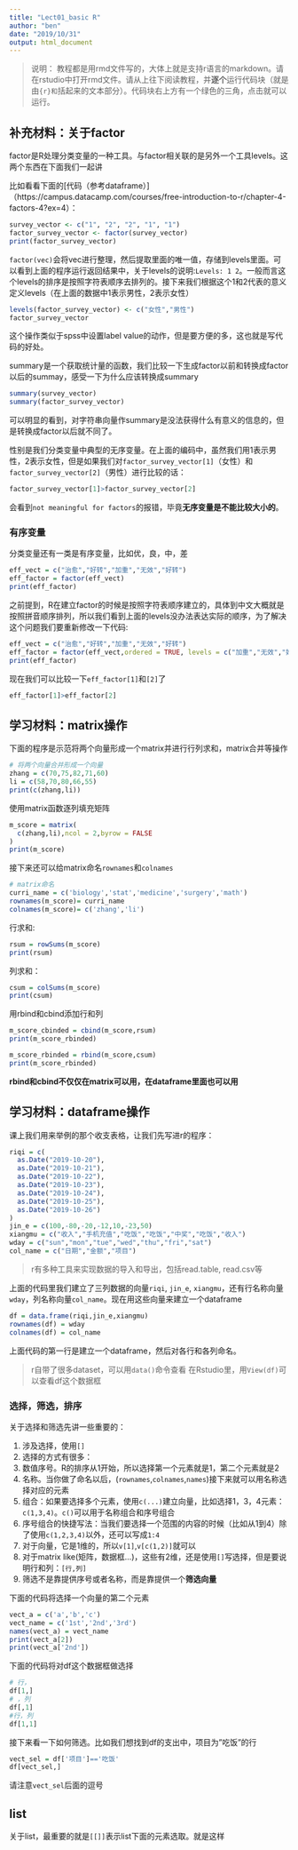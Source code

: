```yaml
---
title: "Lect01_basic R"
author: "ben"
date: "2019/10/31"
output: html_document
---
```


> 说明：
> 教程都是用rmd文件写的，大体上就是支持r语言的markdown。请在rstudio中打开rmd文件。请从上往下阅读教程，并**逐个**运行代码块（就是由```{r}和```括起来的文本部分）。代码块右上方有一个绿色的三角，点击就可以运行。

## 补充材料：关于factor

factor是R处理分类变量的一种工具。与factor相关联的是另外一个工具levels。这两个东西在下面我们一起讲

比如看看下面的[代码（参考dataframe）]（https://campus.datacamp.com/courses/free-introduction-to-r/chapter-4-factors-4?ex=4）：

```r
survey_vector <- c("1", "2", "2", "1", "1")
factor_survey_vector <- factor(survey_vector)
print(factor_survey_vector)
```

`factor(vec)`会将vec进行整理，然后提取里面的唯一值，存储到levels里面。可以看到上面的程序运行返回结果中，关于levels的说明:`Levels: 1 2`。一般而言这个levels的排序是按照字符表顺序去排列的。接下来我们根据这个1和2代表的意义定义levels（在上面的数据中1表示男性，2表示女性）

```r
levels(factor_survey_vector) <- c("女性","男性")
factor_survey_vector
```

这个操作类似于spss中设置label value的动作，但是要方便的多，这也就是写代码的好处。

summary是一个获取统计量的函数，我们比较一下生成factor以前和转换成factor以后的summay，感受一下为什么应该转换成summary

```r
summary(survey_vector)
summary(factor_survey_vector)
```

可以明显的看到，对字符串向量作summary是没法获得什么有意义的信息的，但是转换成factor以后就不同了。

性别是我们分类变量中典型的无序变量。在上面的编码中，虽然我们用1表示男性，2表示女性，但是如果我们对`factor_survey_vector[1]`（女性）和`factor_survey_vector[2]`（男性）进行比较的话：

```r
factor_survey_vector[1]>factor_survey_vector[2]
```
会看到`not meaningful for factors`的报错，毕竟**无序变量是不能比较大小的**。

### 有序变量

分类变量还有一类是有序变量，比如优，良，中，差


```r
eff_vect = c("治愈","好转","加重","无效","好转")
eff_factor = factor(eff_vect)
print(eff_factor)
```

之前提到，R在建立factor的时候是按照字符表顺序建立的，具体到中文大概就是按照拼音顺序排列，所以我们看到上面的levels没办法表达实际的顺序，为了解决这个问题我们要重新修改一下代码:

```r
eff_vect = c("治愈","好转","加重","无效","好转")
eff_factor = factor(eff_vect,ordered = TRUE, levels = c("加重","无效","好转","治愈"))
print(eff_factor)
```

现在我们可以比较一下`eff_factor[1]`和`[2]`了

```r
eff_factor[1]>eff_factor[2]
```

## 学习材料：matrix操作

下面的程序是示范将两个向量形成一个matrix并进行行列求和，matrix合并等操作

```r
# 将两个向量合并形成一个向量
zhang = c(70,75,82,71,60)
li = c(58,70,80,66,55)
print(c(zhang,li))
```

使用matrix函数逐列填充矩阵
```r
m_score = matrix(
  c(zhang,li),ncol = 2,byrow = FALSE
)
print(m_score)
```

接下来还可以给matrix命名`rownames`和`colnames`

```r
# matrix命名
curri_name = c('biology','stat','medicine','surgery','math')
rownames(m_score)= curri_name
colnames(m_score)= c('zhang','li')
```

行求和:
```r
rsum = rowSums(m_score)
print(rsum)
```
列求和：
```r
csum = colSums(m_score)
print(csum)
```

用rbind和cbind添加行和列

```r
m_score_cbinded = cbind(m_score,rsum)
print(m_score_rbinded)
```

```r
m_score_rbinded = rbind(m_score,csum)
print(m_score_rbinded)
```

**rbind和cbind不仅仅在matrix可以用，在dataframe里面也可以用**

## 学习材料：dataframe操作

课上我们用来举例的那个收支表格，让我们先写进r的程序：

```r
riqi = c(
  as.Date("2019-10-20"),
  as.Date("2019-10-21"),
  as.Date("2019-10-22"),
  as.Date("2019-10-23"),
  as.Date("2019-10-24"),
  as.Date("2019-10-25"),
  as.Date("2019-10-26")
)
jin_e = c(100,-80,-20,-12,10,-23,50)
xiangmu = c("收入","手机充值","吃饭","吃饭","中奖","吃饭","收入")
wday = c("sun","mon","tue","wed","thu","fri","sat")
col_name = c("日期","金额","项目")
```

> r有多种工具来实现数据的导入和导出，包括read.table, read.csv等

上面的代码里我们建立了三列数据的向量`riqi`, `jin_e`, `xiangmu`，还有行名称向量`wday`，列名称向量`col_name`。现在用这些向量来建立一个dataframe

```r
df = data.frame(riqi,jin_e,xiangmu)
rownames(df) = wday
colnames(df) = col_name
```

上面代码的第一行是建立一个dataframe，然后对各行和各列命名。

> r自带了很多dataset，可以用`data()`命令查看
> 在Rstudio里，用`View(df)`可以查看df这个数据框

### 选择，筛选，排序

关于选择和筛选先讲一些重要的：

1. 涉及选择，使用`[]`
2. 选择的方式有很多：
  1. 数值序号。R的排序从1开始，所以选择第一个元素就是1，第二个元素就是2
  2. 名称。当你做了命名以后，(`rownames`,`colnames`,`names`)接下来就可以用名称选择对应的元素
  3. 组合：如果要选择多个元素，使用`c(...)`建立向量，比如选择1，3，4元素：`c(1,3,4)`。`c()`可以用于名称组合和序号组合
  4. 序号组合的快捷写法：当我们要选择一个范围的内容的时候（比如从1到4）除了使用`c(1,2,3,4)`以外，还可以写成`1:4`
3. 对于向量，它是1维的，所以`v[1]`,`v[c(1,2)]`就可以
4. 对于matrix like(矩阵，数据框...)，这些有2维，还是使用`[]`写选择，但是要说明行和列：`[行,列]`
5. 筛选不是靠提供序号或者名称，而是靠提供一个**筛选向量**

下面的代码将选择一个向量的第二个元素
```r
vect_a = c('a','b','c')
vect_name = c('1st','2nd','3rd')
names(vect_a) = vect_name
print(vect_a[2])
print(vect_a['2nd'])
```

下面的代码将对df这个数据框做选择
```r
# 行，
df[1,]
# ，列
df[,1]
#行，列
df[1,1]
```

接下来看一下如何筛选。比如我们想找到df的支出中，项目为"吃饭"的行

```r
vect_sel = df['项目']=='吃饭'
df[vect_sel,]
```
请注意`vect_sel`后面的逗号

## list

关于list，最重要的就是`[[]]`表示list下面的元素选取。就是这样